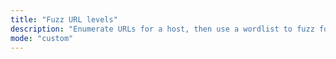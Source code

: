 ```yaml
---
title: "Fuzz URL levels"
description: "Enumerate URLs for a host, then use a wordlist to fuzz for additional directories at each level."
mode: "custom"
---
```



<WorkflowPage 
title="Fuzz URL levels"
category="Content Discovery"
description="Enumerate URLs for a host, then use a wordlist to fuzz for additional directories at each level."
createdOn="07 April, 2023"
author="trickest-mhmdiaa"
workflowUrl="https://editor.staging.trickest.io/preview?workflow_url=https://trickest-public-workflow.s3.eu-central-1.amazonaws.com/8c7d3277-a41f-45ef-a336-1584e2c7f7bc.json"
id="8c7d3277-a41f-45ef-a336-1584e2c7f7bc"
/>